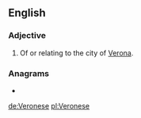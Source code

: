 {{also|veronese}}
==English==

===Adjective===
{{en-adj}}

# Of or relating to the city of [[Verona]].

===Anagrams===
* {{l|en|overseen}}

[[de:Veronese]]
[[pl:Veronese]]
